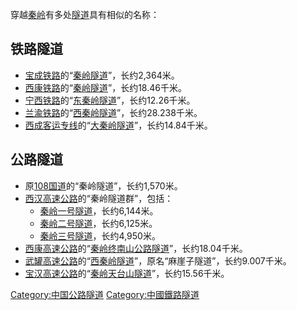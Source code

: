 穿越[[秦岭|秦岭]]有多处[[隧道|隧道]]具有相似的名称：

== 铁路隧道 ==

* [[宝成铁路|宝成铁路]]的“[[秦岭隧道_(宝成铁路)|秦岭隧道]]”，长约2,364米。
* [[西康铁路|西康铁路]]的“[[秦岭隧道_(西康铁路)|秦岭隧道]]”，长约18.46千米。
* [[宁西铁路|宁西铁路]]的“[[东秦岭隧道|东秦岭隧道]]”，长约12.26千米。
* [[兰渝铁路|兰渝铁路]]的“[[西秦岭隧道|西秦岭隧道]]”，长约28.238千米。
* [[西成客运专线|西成客运专线]]的“[[大秦岭隧道|大秦岭隧道]]”，长约14.84千米。

== 公路隧道 ==

* 原[[108国道|108国道]]的“秦岭隧道”，长约1,570米。
* [[西汉高速公路|西汉高速公路]]的“秦岭隧道群”，包括：
** [[秦岭一号隧道|秦岭一号隧道]]，长约6,144米。
** [[秦岭二号隧道|秦岭二号隧道]]，长约6,125米。
** [[秦岭三号隧道|秦岭三号隧道]]，长约4,950米。
* [[西康高速公路|西康高速公路]]的“[[秦岭终南山公路隧道|秦岭终南山公路隧道]]”，长约18.04千米。
* [[武罐高速公路|武罐高速公路]]的“[[西秦岭隧道_(公路)|西秦岭隧道]]”，原名“麻崖子隧道”，长约9.007千米。
* [[宝汉高速公路|宝汉高速公路]]的“[[秦岭天台山隧道|秦岭天台山隧道]]”，长约15.56千米。

{{disambig|Cat=四字隧道消歧義}}

[[Category:中国公路隧道|Category:中国公路隧道]]
[[Category:中國鐵路隧道|Category:中國鐵路隧道]]